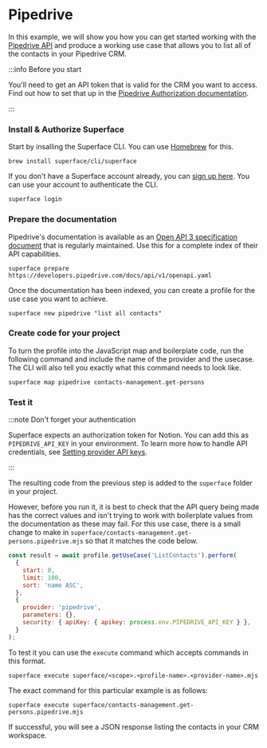 # Pipedrive

In this example, we will show you how you can get started working with the [Pipedrive API](https://developers.pipedrive.com/docs/api/v1) and produce a working use case that allows you to list all of the contacts in your Pipedrive CRM.

:::info Before you start

You'll need to get an API token that is valid for the CRM you want to access. Find out how to set that up in the [Pipedrive Authorization documentation](https://pipedrive.readme.io/docs/core-api-concepts-authentication).

:::

<div class="count-steps-h3">

### Install & Authorize Superface

Start by insalling the Superface CLI. You can use [Homebrew](https://brew.sh/) for this.

```shell
brew install superface/cli/superface
```

If you don't have a Superface account already, you can [sign up here](https://superface.ai/create-account). You can use your account to authenticate the CLI.

```shell
superface login
```

### Prepare the documentation

Pipedrive's documentation is available as an [Open API 3 specification document](https://developers.pipedrive.com/docs/api/v1/openapi.yaml) that is regularly maintained. Use this for a complete index of their API capabilities.

```shell
superface prepare https://developers.pipedrive.com/docs/api/v1/openapi.yaml
```

Once the documentation has been indexed, you can create a profile for the use case you want to achieve.

```shell
superface new pipedrive "list all contacts"
```

### Create code for your project

To turn the profile into the JavaScript map and boilerplate code, run the following command and include the name of the provider and the usecase. The CLI will also tell you exactly what this command needs to look like.

```shell
superface map pipedrive contacts-management.get-persons
```

### Test it

:::note Don't forget your authentication

Superface expects an authorization token for Notion. You can add this as `PIPEDRIVE_API_KEY` in your environment. To learn more how to handle API credentials, see [Setting provider API keys](../guides/api-keys.md).

:::

The resulting code from the previous step is added to the `superface` folder in your project.

However, before you run it, it is best to check that the API query being made has the correct values and isn't trying to work with boilerplate values from the documentation as these may fail. For this use case, there is a small change to make in `superface/contacts-management.get-persons.pipedrive.mjs` so that it matches the code below.

```js title="contacts-management.get-persons.pipedrive.mjs" {2:5}
const result = await profile.getUseCase('ListContacts').perform(
  {
    start: 0,
    limit: 100,
    sort: 'name ASC',
  },
  {
    provider: 'pipedrive',
    parameters: {},
    security: { apiKey: { apikey: process.env.PIPEDRIVE_API_KEY } },
  }
);
```

To test it you can use the `execute` command which accepts commands in this format.

```shell
superface execute superface/<scope>.<profile-name>.<provider-name>.mjs
```

The exact command for this particular example is as follows:

```shell
superface execute superface/contacts-management.get-persons.pipedrive.mjs
```

If successful, you will see a JSON response listing the contacts in your CRM workspace.

</div>
